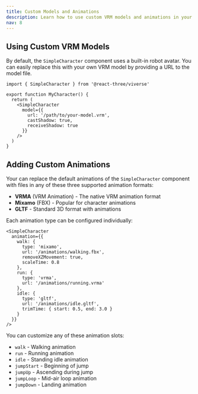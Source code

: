 ```yaml
---
title: Custom Models and Animations
description: Learn how to use custom VRM models and animations in your games.
nav: 8
---
```


## Using Custom VRM Models

By default, the `SimpleCharacter` component uses a built-in robot avatar. You can easily replace this with your own VRM model by providing a URL to the model file.

```tsx
import { SimpleCharacter } from '@react-three/viverse'

export function MyCharacter() {
  return (
    <SimpleCharacter
      model={{
        url: '/path/to/your-model.vrm',
        castShadow: true,
        receiveShadow: true
      }}
    />
  )
}
```

## Adding Custom Animations

Your can replace the default animations of the `SimpleCharacter` component with files in any of these  three supported animation formats:
- **VRMA** (VRM Animation) - The native VRM animation format
- **Mixamo** (FBX) - Popular for character animations
- **GLTF** - Standard 3D format with animations

Each animation type can be configured individually:

```tsx
<SimpleCharacter
  animation={{
    walk: {
      type: 'mixamo',
      url: '/animations/walking.fbx',
      removeXZMovement: true,
      scaleTime: 0.8
    },
    run: {
      type: 'vrma', 
      url: '/animations/running.vrma'
    },
    idle: {
      type: 'gltf',
      url: '/animations/idle.gltf',
      trimTime: { start: 0.5, end: 3.0 }
    }
  }}
/>
```

You can customize any of these animation slots:

- `walk` - Walking animation
- `run` - Running animation  
- `idle` - Standing idle animation
- `jumpStart` - Beginning of jump
- `jumpUp` - Ascending during jump
- `jumpLoop` - Mid-air loop animation
- `jumpDown` - Landing animation